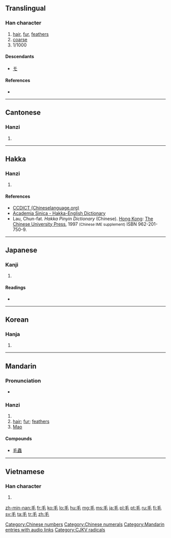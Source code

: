 ==Translingual==
{{stroke order|strokes=4}}
{{stroke order|type=animate}}

===Han character===
{{Han char|rn=82|rad=毛|as=00|sn=4|four=2071<sub>4</sub>|canj=竹手山 (HQU)}}

# [[hair]], [[fur]], [[feather]]s
# [[coarse]]
# 1/1000

====Descendants====
* [[モ]]

====References====
* {{Han ref|kx=0591.220|dkj=16772|dj=0983.260|hdz=31994.010|uh=6BDB|ud=27611|bh=A4F2|bd=42226}}

[[Category:Chinese numbers]]
[[Category:Chinese numerals]]

----

==Cantonese==

===Hanzi===
{{yue-hanzi|jyut=|y=mou4}}

# {{defn|lang=yue|sort=毛00}}

----

==Hakka==

===Hanzi===
{{hak-hanzi|poj=mau|gd=mau<sup>1</sup>; mau<sup>1</sup>, mo<sup>1</sup> [Hailu, Siyan]|hpy=mau1}}

# {{defn|lang=hak|sort=毛00}}

====References====
*[http://www.chinalanguage.com/dictionaries/?mode=view&view=chardict&query=%E6%AF%9B CCDICT (Chineselanguage.org)]
*[http://minhakka.ling.sinica.edu.tw/bkg/hakyin/search.php?DETAIL=1&LIMIT=id=23605&dbname=su_tian_1&graph=2 Academia Sinica - Hakka-English Dictionary]
*Lau, Chun-fat. ''Hakka Pinyin Dictionary'' (Chinese). [[Hong Kong]]: [[w:Chinese University of Hong Kong|The Chinese University Press]], 1997 <small>(Chinese IME supplement)</small> ISBN 962-201-750-9.

----

==Japanese==

===Kanji===
{{ja-kanji|grade=2|rs=毛00}}

# {{defn|lang=ja|sort=毛00}}

====Readings====
* {{ja-readings|on=[[もう]] (mō), [[ぼう]] (bō)|kun=[[け]] (ke)}}

----

==Korean==

===Hanja===
{{ko-hanja|hangeul=모|eumhun=털|rv=mo|mr=mo|y=mo}}

# {{defn|lang=ko|sort=毛00}}

----

==Mandarin==

===Pronunciation===
* {{audio|zh-máo.ogg|audio}}

===Hanzi===
{{cmn-hanzi|pin=[[máo]] ([[mao2]])|wg=mao<sup>2</sup>}}

# {{defn|lang=cmn|sort=毛00}}
# [[hair]]; [[fur]]; [[feathers]]
# [[Mao]]

====Compounds====
* [[毛蟲]]

[[Category:Mandarin entries with audio links]]

----

==Vietnamese==

===Han character===
{{vi-hantu|[[mao]], [[mau]], [[mào]]|rs=毛00}}

# {{defn|lang=vi|sort=毛00}}

[[Category:CJKV radicals]]

[[zh-min-nan:毛]]
[[fr:毛]]
[[ko:毛]]
[[lo:毛]]
[[hu:毛]]
[[mg:毛]]
[[ms:毛]]
[[ja:毛]]
[[pl:毛]]
[[pt:毛]]
[[ru:毛]]
[[fi:毛]]
[[sv:毛]]
[[ta:毛]]
[[tr:毛]]
[[zh:毛]]